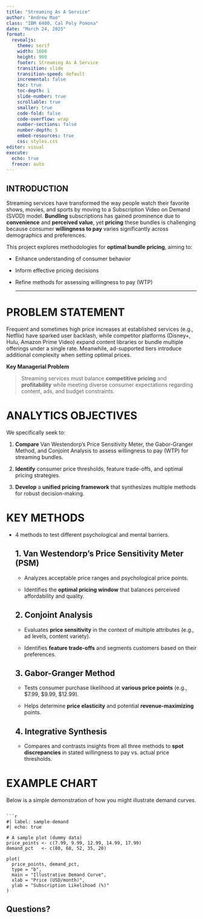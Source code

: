 ```yaml
---
title: "Streaming As A Service"
author: "Andrew Mao"
class: "IBM 6400, Cal Poly Pomona"
date: "March 24, 2025"
format: 
  revealjs:
    theme: serif
    width: 1600
    height: 900
    footer: Streaming As A Service
    transition: slide
    transition-speed: default
    incremental: false
    toc: true
    toc-depth: 1
    slide-number: true
    scrollable: true
    smaller: true
    code-fold: false
    code-overflow: wrap
    number-sections: false
    number-depth: 5
    embed-resources: true
    css: styles.css
editor: visual
execute: 
  echo: true
  freeze: auto
---
```


## INTRODUCTION

Streaming services have transformed the way people watch their favorite shows, movies, and sports by moving to a Subscription Video on Demand (SVOD) model. **Bundling** subscriptions has gained prominence due to **convenience** and **perceived value**, yet **pricing** these bundles is challenging because consumer **willingness to pay** varies significantly across demographics and preferences.

This project explores methodologies for **optimal bundle pricing**, aiming to:

-   Enhance understanding of consumer behavior

-   Inform effective pricing decisions

-   Refine methods for assessing willingness to pay (WTP)\

    ---

# PROBLEM STATEMENT

Frequent and sometimes high price increases at established services (e.g., Netflix) have sparked user backlash, while competitor platforms (Disney+, Hulu, Amazon Prime Video) expand content libraries or bundle multiple offerings under a single rate. Meanwhile, ad-supported tiers introduce additional complexity when setting optimal prices.

**Key Managerial Problem**

> Streaming services must balance **competitive pricing** and **profitability** while meeting diverse consumer expectations regarding content, ads, and budget constraints.

# ANALYTICS OBJECTIVES

We specifically seek to:

1.  **Compare** Van Westendorp’s Price Sensitivity Meter, the Gabor-Granger Method, and Conjoint Analysis to assess willingness to pay (WTP) for streaming bundles.

2.  **Identify** consumer price thresholds, feature trade-offs, and optimal pricing strategies.

3.  **Develop** a **unified pricing framework** that synthesizes multiple methods for robust decision-making.

# KEY METHODS

-   4 methods to test different psychological and mental barriers.

    ## 1. Van Westendorp’s Price Sensitivity Meter (PSM)

    -   Analyzes acceptable price ranges and psychological price points.

    -   Identifies the **optimal pricing window** that balances perceived affordability and quality.

    ## 2. Conjoint Analysis

    -   Evaluates **price sensitivity** in the context of multiple attributes (e.g., ad levels, content variety).

    -   Identifies **feature trade-offs** and segments customers based on their preferences.

    ## 3. Gabor-Granger Method

    -   Tests consumer purchase likelihood at **various price points** (e.g., \$7.99, \$9.99, \$12.99).

    -   Helps determine **price elasticity** and potential **revenue-maximizing** points.

    ## 4. Integrative Synthesis

    -   Compares and contrasts insights from all three methods to **spot discrepancies** in stated willingness to pay vs. actual price thresholds.

# EXAMPLE CHART

Below is a simple demonstration of how you might illustrate demand curves.

```         

```r
#| label: sample-demand
#| echo: true

# A sample plot (dummy data)
price_points <- c(7.99, 9.99, 12.99, 14.99, 17.99)
demand_pct   <- c(80, 68, 52, 35, 20)

plot(
  price_points, demand_pct,
  type = "b", 
  main = "Illustrative Demand Curve",
  xlab = "Price (USD/month)", 
  ylab = "Subscription Likelihood (%)"
)
```

## Questions?
